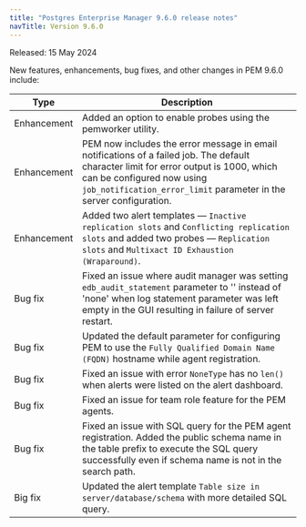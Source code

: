 ```yaml
---
title: "Postgres Enterprise Manager 9.6.0 release notes"
navTitle: Version 9.6.0
---
```


Released: 15 May 2024

New features, enhancements, bug fixes, and other changes in PEM 9.6.0 include:

| Type         | Description                                                                                                                                                                                                                                         |
|--------------|-----------------------------------------------------------------------------------------------------------------------------------------------------------------------------------------------------------------------------------------------------|
| Enhancement  | Added an option to enable probes using the pemworker utility.                                                                                                                                                                                   |
| Enhancement  | PEM now includes the error message in email notifications of a failed job. The default character limit for error output is 1000, which can be configured now using `job_notification_error_limit` parameter in the server configuration. |
| Enhancement  | Added two alert templates &mdash; `Inactive replication slots` and `Conflicting replication slots` and added two probes &mdash; `Replication slots` and `Multixact ID Exhaustion (Wraparound)`.                                                                                                |
| Bug&nbsp;fix | Fixed an issue where audit manager was setting `edb_audit_statement` parameter to '' instead of 'none' when log statement parameter was left empty in the GUI resulting in failure of server restart.                                               |
| Bug&nbsp;fix | Updated the default parameter for configuring PEM to use the `Fully Qualified Domain Name (FQDN)` hostname while agent registration.                                                                                                                |
| Bug&nbsp;fix | Fixed an issue with error `NoneType` has no `len()` when alerts were listed on the alert dashboard.                                                                                                                                                 |
| Bug&nbsp;fix | Fixed an issue for team role feature for the PEM agents.                                                                                                                                                                                            |
| Bug&nbsp;fix | Fixed an issue with SQL query for the PEM agent registration. Added the public schema name in the table prefix to execute the SQL query successfully even if schema name is not in the search path.                                                 |
| Big&nbsp;fix | Updated the alert template `Table size in server/database/schema` with more detailed SQL query.                                                                                                                                                     |
